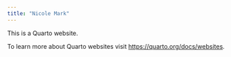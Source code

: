 ```yaml
---
title: "Nicole Mark"
---
```


This is a Quarto website.

To learn more about Quarto websites visit <https://quarto.org/docs/websites>.

